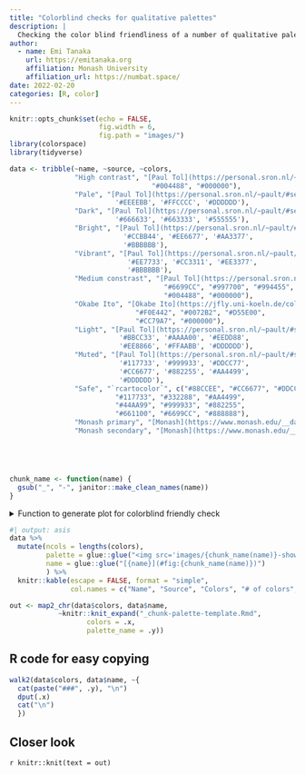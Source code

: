 ```yaml
---
title: "Colorblind checks for qualitative palettes"
description: |
  Checking the color blind friendliness of a number of qualitative palettes. 
author:
  - name: Emi Tanaka
    url: https://emitanaka.org
    affiliation: Monash University
    affiliation_url: https://numbat.space/
date: 2022-02-20
categories: [R, color]
---
```



```r
knitr::opts_chunk$set(echo = FALSE,
                      fig.width = 6,
                      fig.path = "images/")
library(colorspace)
library(tidyverse)

data <- tribble(~name, ~source, ~colors,
                "High contrast", "[Paul Tol](https://personal.sron.nl/~pault/#sec:qualitative)", c('#FFFFFF', "#DDAA33", "#BB5566",
                                   "#004488", "#000000"),
                "Pale", "[Paul Tol](https://personal.sron.nl/~pault/#sec:qualitative)", c('#BBCCEE', '#CCEEFF', '#CCDDAA', 
                          '#EEEEBB', '#FFCCCC', '#DDDDDD'),
                "Dark", "[Paul Tol](https://personal.sron.nl/~pault/#sec:qualitative)", c('#222255', '#225555', '#225522', 
                          '#666633', '#663333', '#555555'),
                "Bright", "[Paul Tol](https://personal.sron.nl/~pault/#sec:qualitative)", c('#4477AA', '#66CCEE', '#228833', 
                            '#CCBB44', '#EE6677', '#AA3377', 
                            '#BBBBBB'),
                "Vibrant", "[Paul Tol](https://personal.sron.nl/~pault/#sec:qualitative)", c('#0077BB', '#33BBEE', '#009988',
                             '#EE7733', '#CC3311', '#EE3377', 
                             '#BBBBBB'),
                "Medium constrast", "[Paul Tol](https://personal.sron.nl/~pault/#sec:qualitative)", c('#FFFFFF', '#EECC66', "#EE99AA",
                                      "#6699CC", "#997700", "#994455",
                                      "#004488", "#000000"),
                "Okabe Ito", "[Okabe Ito](https://jfly.uni-koeln.de/color/)", c("#E69F00", "#56B4E9", "#009E73", 
                               "#F0E442", "#0072B2", "#D55E00", 
                               "#CC79A7", "#000000"),
                "Light", "[Paul Tol](https://personal.sron.nl/~pault/#sec:qualitative)", c('#77AADD', '#99DDFF', '#44BB99', 
                           '#BBCC33', '#AAAA00', '#EEDD88', 
                           '#EE8866', '#FFAABB', '#DDDDDD'),
                "Muted", "[Paul Tol](https://personal.sron.nl/~pault/#sec:qualitative)", c('#332288', '#88CCEE', '#44AA99', 
                           '#117733', '#999933', '#DDCC77',
                           '#CC6677', '#882255', '#AA4499', 
                           '#DDDDDD'),
                "Safe", "`rcartocolor`", c("#88CCEE", "#CC6677", "#DDCC77", 
                          "#117733", "#332288", "#AA4499", 
                          "#44AA99", "#999933", "#882255", 
                          "#661100", "#6699CC", "#888888"),
                "Monash primary", "[Monash](https://www.monash.edu/__data/assets/pdf_file/0004/1656508/9.-Digital-Guidelines.pdf)", monash::color_primary(),
                "Monash secondary", "[Monash](https://www.monash.edu/__data/assets/pdf_file/0004/1656508/9.-Digital-Guidelines.pdf)", monash::color_secondary())





chunk_name <- function(name) {
  gsub("_", "-", janitor::make_clean_names(name)) 
}
```

<details><summary>Function to generate plot for colorblind friendly check</summary>



```r
library(ggplot2)
library(farver)
library(colorspace)
check_colorblindness <- function(colors, ncol = 3, label = TRUE) {
  ncolors <- length(colors)
  nrow <- ceiling(ncolors / ncol)
  cond <- c("Original", "Deutan", "Protan", "Tritan")
  ncond <- length(cond)
  
  df <- data.frame(color = c(colors, deutan(colors), protan(colors), tritan(colors)),
                   cond = rep(cond, each = ncolors),
                   x = rep(rep(1:ncol, length.out = ncolors), times = ncond),
                   y = rep(rep(1:nrow, each = ncol)[1:ncolors], times = ncond)) %>% 
    mutate(cond = factor(cond, levels = .env$cond))
  
  
  g <- ggplot(df, aes(x, y, fill = I(color))) +
    geom_tile(color = "black", size = 1.3) +
    theme_void() +
    coord_equal() +
    facet_wrap(~cond, ncol = 2) +
    scale_y_reverse()
  
  if(label) {
      g + geom_text(aes(label = color, color = I(label_col)), 
              data = function(data) data %>% 
                filter(cond == "Original") %>% 
                mutate(hcl = decode_colour(colors, to = "hcl"),
                       label_col = ifelse(hcl[, "l"] > 50, "black", "white")))
  } else {
    g
  } 
}
```

</details>


```r
#| output: asis
data %>% 
  mutate(ncols = lengths(colors),
         palette = glue::glue("<img src='images/{chunk_name(name)}-showcase-1.png' style='width:200px;'>"),
         name = glue::glue("[{name}](#fig:{chunk_name(name)})")
         ) %>% 
  knitr::kable(escape = FALSE, format = "simple",
               col.names = c("Name", "Source", "Colors", "# of colors", "Palette")) 
```


```r
out <- map2_chr(data$colors, data$name,
            ~knitr::knit_expand("_chunk-palette-template.Rmd", 
                   colors = .x, 
                   palette_name = .y))
```



## R code for easy copying


```r
walk2(data$colors, data$name, ~{
  cat(paste("###", .y), "\n")
  dput(.x)
  cat("\n")
  })
```

## Closer look

`r knitr::knit(text = out)`
